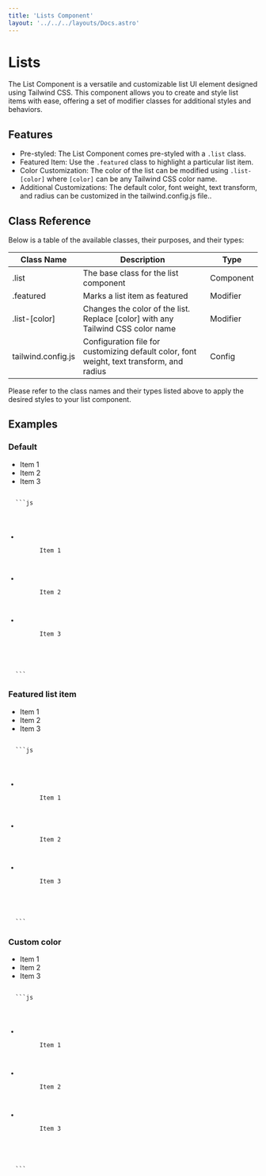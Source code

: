 ```yaml
---
title: 'Lists Component'
layout: '../../../layouts/Docs.astro'
---
```




# Lists

The List Component is a versatile and customizable list UI element designed using Tailwind CSS. This component allows you to create and style list items with ease, offering a set of modifier classes for additional styles and behaviors.

## Features

- Pre-styled: The List Component comes pre-styled with a `.list` class.
- Featured Item: Use the `.featured` class to highlight a particular list item.
- Color Customization: The color of the list can be modified using `.list-[color]` where `[color]` can be any Tailwind CSS color name.
- Additional Customizations: The default color, font weight, text transform, and radius can be customized in the tailwind.config.js file..

## Class Reference

Below is a table of the available classes, their purposes, and their types:

| Class Name         | Description                                                                               | Type      |
| ------------------ | ----------------------------------------------------------------------------------------- | --------- |
| .list              | The base class for the list component                                                     | Component |
| .featured          | Marks a list item as featured                                                             | Modifier  |
| .list-[color]      | Changes the color of the list. Replace [color] with any Tailwind CSS color name           | Modifier  |
| tailwind.config.js | Configuration file for customizing default color, font weight, text transform, and radius | Config    |

Please refer to the class names and their types listed above to apply the desired styles to your list component.

## Examples

### Default

<Preview>
  <ul class='list'>
    <li>
      <IconCircleCheck />
      Item 1
    </li>
    <li>
      <IconCircleCheck />
      Item 2
    </li>
    <li>
      <IconCircleCheck />
      Item 3
    </li>
  </ul>
</Preview>
<Code>
  ```js
  <ul class='list'>
    <li>
      <IconCircleCheck />
      Item 1
    </li>
    <li>
      <IconCircleCheck />
      Item 2
    </li>
    <li>
      <IconCircleCheck />
      Item 3
    </li>
  </ul>
  ```
</Code>

### Featured list item

<Preview>
  <ul class='list'>
    <li class='featured'>
      <IconCircleCheck />
      Item 1
    </li>
    <li>
      <IconCircleCheck />
      Item 2
    </li>
    <li>
      <IconCircleCheck />
      Item 3
    </li>
  </ul>
</Preview>
<Code>
  ```js
  <ul class='list'>
    <li>
      <IconCircleCheck />
      Item 1
    </li>
    <li>
      <IconCircleCheck />
      Item 2
    </li>
    <li>
      <IconCircleCheck />
      Item 3
    </li>
  </ul>
  ```
</Code>

### Custom color

<Preview>
  <ul class='list list-red'>
    <li>
      <IconCircleCheck />
      Item 1
    </li>
    <li>
      <IconCircleCheck />
      Item 2
    </li>
    <li>
      <IconCircleCheck />
      Item 3
    </li>
  </ul>
</Preview>
<Code>
  ```js
  <ul class='list list-red'>
    <li>
      <IconCircleCheck />
      Item 1
    </li>
    <li>
      <IconCircleCheck />
      Item 2
    </li>
    <li>
      <IconCircleCheck />
      Item 3
    </li>
  </ul>
  ```
</Code>
